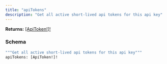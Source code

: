 ```yaml
---
title: "apiTokens"
description: "Get all active short-lived api tokens for this api key"
---
```


**Returns:** [[ApiToken!]!](/api-reference/types#apitoken)

### Schema


```graphql 
"""Get all active short-lived api tokens for this api key"""
apiTokens: [ApiToken!]!
```
